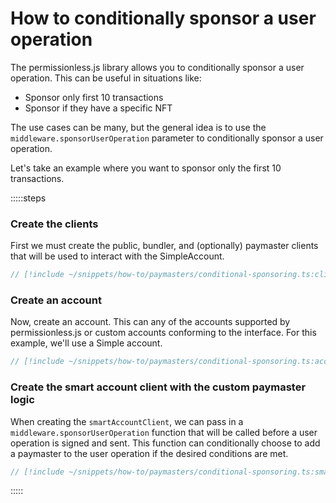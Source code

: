 # How to conditionally sponsor a user operation

The permissionless.js library allows you to conditionally sponsor a user operation. This can be useful in situations like:

- Sponsor only first 10 transactions
- Sponsor if they have a specific NFT

The use cases can be many, but the general idea is to use the `middleware.sponsorUserOperation` parameter to conditionally sponsor a user operation.

Let's take an example where you want to sponsor only the first 10 transactions.

:::::steps
### Create the clients

First we must create the public, bundler, and (optionally) paymaster clients that will be used to interact with the SimpleAccount.

```ts
// [!include ~/snippets/how-to/paymasters/conditional-sponsoring.ts:client]
```

### Create an account

Now, create an account. This can any of the accounts supported by permissionless.js or custom accounts conforming to the interface. For this example, we'll use a Simple account.

```ts
// [!include ~/snippets/how-to/paymasters/conditional-sponsoring.ts:account]
```

### Create the smart account client with the custom paymaster logic

When creating the `smartAccountClient`, we can pass in a `middleware.sponsorUserOperation` function that will be called before a user operation is signed and sent.
This function can conditionally choose to add a paymaster to the user operation if the desired conditions are met.

```ts
// [!include ~/snippets/how-to/paymasters/conditional-sponsoring.ts:smart-account-client]
```

:::::

